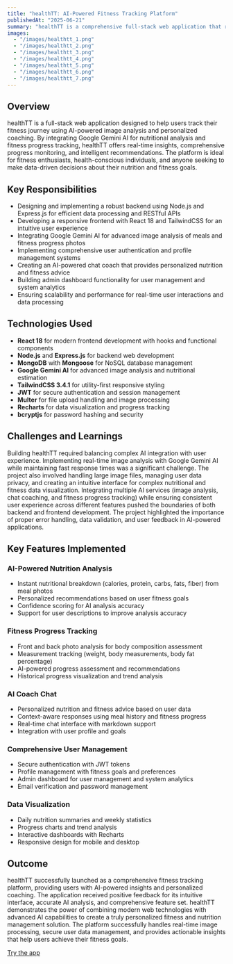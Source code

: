 ```yaml
---
title: "healthTT: AI-Powered Fitness Tracking Platform"
publishedAt: "2025-06-21"
summary: "healthTT is a comprehensive full-stack web application that revolutionizes fitness tracking through AI-powered image analysis. Users can upload photos of their meals and receive instant nutritional analysis, track their fitness progress with body composition insights, and get personalized recommendations from an AI coach. Built with React, Node.js, and Google Gemini AI, healthTT provides a complete solution for users seeking data-driven fitness and nutrition management."
images:
  - "/images/healthtt_1.png"
  - "/images/healthtt_2.png"
  - "/images/healthtt_3.png"
  - "/images/healthtt_4.png"
  - "/images/healthtt_5.png"
  - "/images/healthtt_6.png"
  - "/images/healthtt_7.png"
---
```


## Overview

healthTT is a full-stack web application designed to help users track their fitness journey using AI-powered image analysis and personalized coaching. By integrating Google Gemini AI for nutritional analysis and fitness progress tracking, healthTT offers real-time insights, comprehensive progress monitoring, and intelligent recommendations. The platform is ideal for fitness enthusiasts, health-conscious individuals, and anyone seeking to make data-driven decisions about their nutrition and fitness goals.

## Key Responsibilities

- Designing and implementing a robust backend using Node.js and Express.js for efficient data processing and RESTful APIs
- Developing a responsive frontend with React 18 and TailwindCSS for an intuitive user experience
- Integrating Google Gemini AI for advanced image analysis of meals and fitness progress photos
- Implementing comprehensive user authentication and profile management systems
- Creating an AI-powered chat coach that provides personalized nutrition and fitness advice
- Building admin dashboard functionality for user management and system analytics
- Ensuring scalability and performance for real-time user interactions and data processing

## Technologies Used

- **React 18** for modern frontend development with hooks and functional components
- **Node.js** and **Express.js** for backend web development
- **MongoDB** with **Mongoose** for NoSQL database management
- **Google Gemini AI** for advanced image analysis and nutritional estimation
- **TailwindCSS 3.4.1** for utility-first responsive styling
- **JWT** for secure authentication and session management
- **Multer** for file upload handling and image processing
- **Recharts** for data visualization and progress tracking
- **bcryptjs** for password hashing and security

## Challenges and Learnings

Building healthTT required balancing complex AI integration with user experience. Implementing real-time image analysis with Google Gemini AI while maintaining fast response times was a significant challenge. The project also involved handling large image files, managing user data privacy, and creating an intuitive interface for complex nutritional and fitness data visualization. Integrating multiple AI services (image analysis, chat coaching, and fitness progress tracking) while ensuring consistent user experience across different features pushed the boundaries of both backend and frontend development. The project highlighted the importance of proper error handling, data validation, and user feedback in AI-powered applications.

## Key Features Implemented

### AI-Powered Nutrition Analysis
- Instant nutritional breakdown (calories, protein, carbs, fats, fiber) from meal photos
- Personalized recommendations based on user fitness goals
- Confidence scoring for AI analysis accuracy
- Support for user descriptions to improve analysis accuracy

### Fitness Progress Tracking
- Front and back photo analysis for body composition assessment
- Measurement tracking (weight, body measurements, body fat percentage)
- AI-powered progress assessment and recommendations
- Historical progress visualization and trend analysis

### AI Coach Chat
- Personalized nutrition and fitness advice based on user data
- Context-aware responses using meal history and fitness progress
- Real-time chat interface with markdown support
- Integration with user profile and goals

### Comprehensive User Management
- Secure authentication with JWT tokens
- Profile management with fitness goals and preferences
- Admin dashboard for user management and system analytics
- Email verification and password management

### Data Visualization
- Daily nutrition summaries and weekly statistics
- Progress charts and trend analysis
- Interactive dashboards with Recharts
- Responsive design for mobile and desktop

## Outcome

healthTT successfully launched as a comprehensive fitness tracking platform, providing users with AI-powered insights and personalized coaching. The application received positive feedback for its intuitive interface, accurate AI analysis, and comprehensive feature set. healthTT demonstrates the power of combining modern web technologies with advanced AI capabilities to create a truly personalized fitness and nutrition management solution. The platform successfully handles real-time image processing, secure user data management, and provides actionable insights that help users achieve their fitness goals.

[Try the app](https://healthtt.teodor-trotea.com/) 